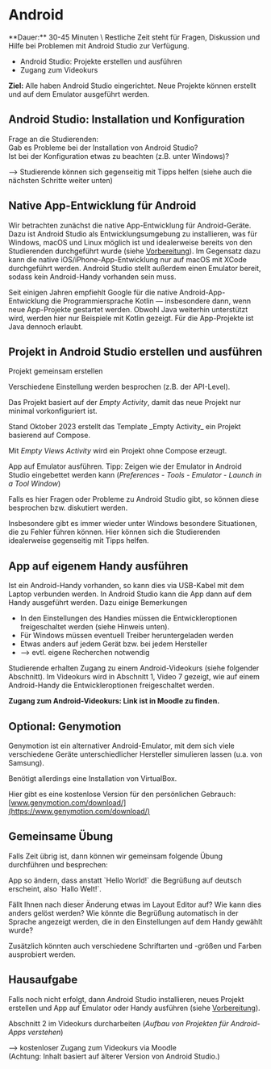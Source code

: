 
# Android

<Callout>
  **Dauer:** 30-45 Minuten \
  Restliche Zeit steht für Fragen, Diskussion und Hilfe bei Problemen
  mit Android Studio zur Verfügung.

  - Android Studio: Projekte erstellen und ausführen
  - Zugang zum Videokurs

  **Ziel:** Alle haben Android Studio eingerichtet. Neue Projekte 
  können erstellt und auf dem Emulator ausgeführt werden.
</Callout>

## Android Studio: Installation und Konfiguration

Frage an die Studierenden: <br/>
Gab es Probleme bei der Installation von Android Studio? <br/>
Ist bei der Konfiguration etwas zu beachten (z.B. unter Windows)?

&xrarr; Studierende können sich gegenseitig mit Tipps helfen 
(siehe auch die nächsten Schritte weiter unten)

## Native App-Entwicklung für Android

Wir betrachten zunächst die native App-Entwicklung für 
Android-Geräte. Dazu ist Android Studio als Entwicklungsumgebung
zu installieren, was für Windows, macOS und Linux möglich ist
und idealerweise bereits von den Studierenden durchgeführt 
wurde (siehe [Vorbereitung](/mobile/setup)). Im Gegensatz dazu
kann die native iOS/iPhone-App-Entwicklung nur auf macOS
mit XCode durchgeführt werden. Android Studio stellt außerdem
einen Emulator bereit, sodass kein Android-Handy vorhanden sein muss.

Seit einigen Jahren empfiehlt Google für die native 
Android-App-Entwicklung die Programmiersprache Kotlin &mdash;
insbesondere dann, wenn neue App-Projekte gestartet werden.
Obwohl Java weiterhin unterstützt wird, werden hier nur Beispiele
mit Kotlin gezeigt. Für die App-Projekte ist Java dennoch erlaubt.

## Projekt in Android Studio erstellen und ausführen

Projekt gemeinsam erstellen

Verschiedene Einstellung werden besprochen (z.B. der API-Level).

Das Projekt basiert auf der _Empty Activity_, damit das neue
Projekt nur minimal vorkonfiguriert ist.

<Callout emoji="‼️">
Stand Oktober 2023 erstellt das Template _Empty Activity_ ein Projekt basierend auf Compose.

Mit _Empty Views Activity_ wird ein Projekt ohne Compose erzeugt.
</Callout>

App auf Emulator ausführen. Tipp: Zeigen wie der Emulator
in Android Studio eingebettet werden kann 
(_Preferences - Tools - Emulator - Launch in a Tool Window_)

<Callout type="warning">
Falls es hier Fragen oder Probleme zu Android Studio gibt,
so können diese besprochen bzw. diskutiert werden.

Insbesondere gibt es immer wieder unter Windows besondere
Situationen, die zu Fehler führen können. Hier können sich die 
Studierenden idealerweise gegenseitig mit Tipps helfen.
</Callout>

## App auf eigenem Handy ausführen
Ist ein Android-Handy vorhanden, so kann dies via USB-Kabel
mit dem Laptop verbunden werden. In Android Studio kann die
App dann auf dem Handy ausgeführt werden. Dazu einige Bemerkungen

- In den Einstellungen des Handies müssen die Entwickleroptionen freigeschaltet werden (siehe Hinweis unten).
- Für Windows müssen eventuell Treiber heruntergeladen werden
- Etwas anders auf jedem Gerät bzw. bei jedem Hersteller
- &xrarr; evtl. eigene Recherchen notwendig

Studierende erhalten Zugang zu einem Android-Videokurs (siehe 
folgender Abschnitt). Im Videokurs wird in Abschnitt 1, Video 7
gezeigt, wie auf einem Android-Handy die Entwickleroptionen
freigeschaltet werden.

**Zugang zum Android-Videokurs: Link ist in Moodle zu finden.**

## Optional: Genymotion

Genymotion ist ein alternativer Android-Emulator, mit dem sich 
viele verschiedene Geräte unterschiedlicher Hersteller simulieren 
lassen (u.a. von Samsung).

Benötigt allerdings eine Installation von VirtualBox.

Hier gibt es eine kostenlose Version für den persönlichen 
Gebrauch: [www.genymotion.com/download/](https://www.genymotion.com/download/)

## Gemeinsame Übung

Falls Zeit übrig ist, dann können wir gemeinsam folgende
Übung durchführen und besprechen:

<Callout type="warning" emoji="👨🏻‍💻">
App so ändern, dass anstatt `Hello World!` die Begrüßung auf deutsch erscheint, also `Hallo Welt!`.

Fällt Ihnen nach dieser Änderung etwas im Layout Editor auf? Wie kann dies anders gelöst werden? Wie könnte die Begrüßung automatisch in der Sprache angezeigt werden, die in den Einstellungen auf dem Handy gewählt wurde?

Zusätzlich könnten auch verschiedene Schriftarten und -größen und Farben ausprobiert werden.
</Callout>

## Hausaufgabe

Falls noch nicht erfolgt, dann Android Studio installieren,
neues Projekt erstellen und App auf Emulator oder Handy ausführen
(siehe [Vorbereitung](/mobile/setup)).

Abschnitt 2 im Videokurs durcharbeiten (_Aufbau von Projekten für Android-Apps verstehen_) 

&xrarr; kostenloser Zugang zum Videokurs via Moodle <br/>
(Achtung: Inhalt basiert auf älterer Version von Android Studio.)